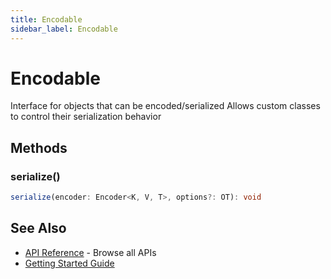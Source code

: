 ```yaml
---
title: Encodable
sidebar_label: Encodable
---
```



# Encodable

Interface for objects that can be encoded/serialized
Allows custom classes to control their serialization behavior

## Methods

### serialize()

```typescript
serialize(encoder: Encoder<K, V, T>, options?: OT): void
```

## See Also

- [API Reference](/api) - Browse all APIs
- [Getting Started Guide](/tutorial)
